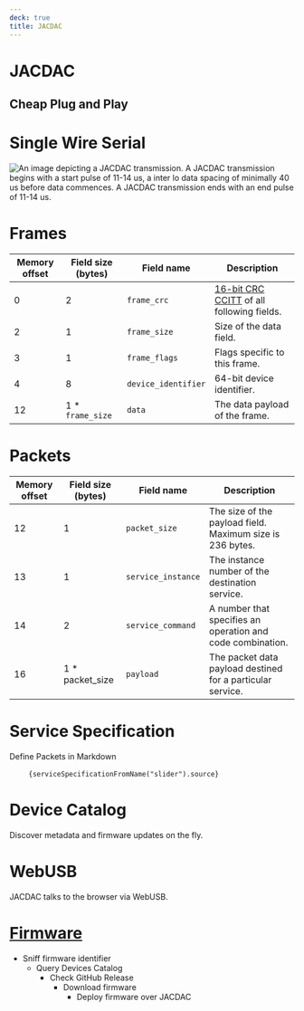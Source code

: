 ---
deck: true
title: JACDAC
---


# JACDAC

## Cheap Plug and Play

# Single Wire Serial

![An image depicting a JACDAC transmission. A JACDAC transmission begins with a start pulse of 11-14 us, a inter lo data spacing of minimally 40 us before data commences. A JACDAC transmission ends with an end pulse of 11-14 us.](../../../../jacdac-spec/spec/images/jacdac-activity.png)

# Frames

| Memory offset | Field size (bytes) 	| Field name 	| Description  	|
|--------|------------	|-------------	|----------	|
| 0 | 2          	|`frame_crc`	| [16-bit CRC CCITT](https://en.wikipedia.org/wiki/Cyclic_redundancy_check) of all following fields. |
| 2 | 1          	|`frame_size`	| Size of the data field.	|
| 3 | 1          	|`frame_flags`	| Flags specific to this frame.	|
| 4 | 8          	|`device_identifier`	| 64-bit device identifier.	|
| 12 | 1 * `frame_size`   	|`data`	| The data payload of the frame.	|

# Packets

| Memory offset | Field size (bytes) 	| Field name 	| Description  	|
|--------|------------	|-------------	|----------	|
| 12 | 1	|`packet_size`	| The size of the payload field. Maximum size is 236 bytes. |
| 13 | 1	|`service_instance`	| The instance number of the destination service.	|
| 14 | 2	|`service_command`	| A number that specifies an operation and code combination.	|
| 16 | 1 * packet_size	|`payload`	| The packet data payload destined for a particular service.	|

# Service Specification

Define Packets in Markdown

<pre>
    <code className="language-markdown">{serviceSpecificationFromName("slider").source}</code>
</pre>

# Device Catalog

Discover metadata and firmware updates on the fly.

<DeviceSpecificationList count={4} shuffle={true} />

# WebUSB

JACDAC talks to the browser via WebUSB.

<DeviceList />

# [Firmware](/tools/updater) 

* Sniff firmware identifier
    * Query Devices Catalog
        * Check GitHub Release
            * Download firmware
                * Deploy firmware over JACDAC


